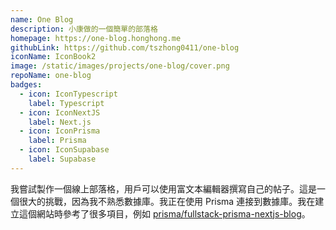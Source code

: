 ```yaml
---
name: One Blog
description: 小康做的一個簡單的部落格
homepage: https://one-blog.honghong.me
githubLink: https://github.com/tszhong0411/one-blog
iconName: IconBook2
image: /static/images/projects/one-blog/cover.png
repoName: one-blog
badges:
  - icon: IconTypescript
    label: Typescript
  - icon: IconNextJS
    label: Next.js
  - icon: IconPrisma
    label: Prisma
  - icon: IconSupabase
    label: Supabase
---
```


我嘗試製作一個線上部落格，用戶可以使用富文本編輯器撰寫自己的帖子。這是一個很大的挑戰，因為我不熟悉數據庫。我正在使用 Prisma 連接到數據庫。我在建立這個網站時參考了很多項目，例如 [prisma/fullstack-prisma-nextjs-blog](https://github.com/prisma/fullstack-prisma-nextjs-blog)。
